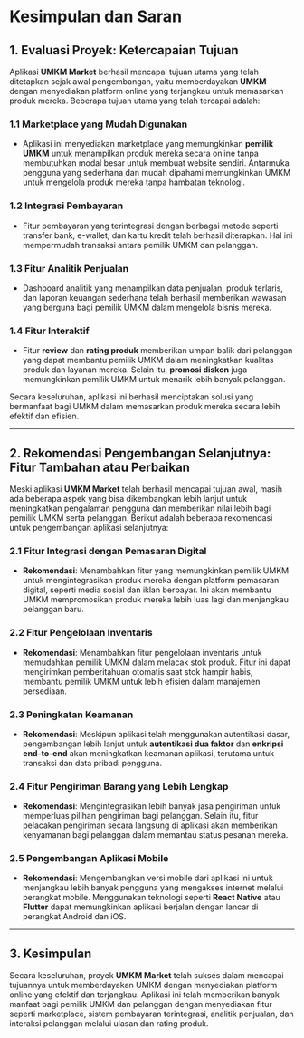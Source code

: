 # Kesimpulan dan Saran

## 1. Evaluasi Proyek: Ketercapaian Tujuan

Aplikasi **UMKM Market** berhasil mencapai tujuan utama yang telah ditetapkan sejak awal pengembangan, yaitu memberdayakan **UMKM** dengan menyediakan platform online yang terjangkau untuk memasarkan produk mereka. Beberapa tujuan utama yang telah tercapai adalah:

### 1.1 Marketplace yang Mudah Digunakan
- Aplikasi ini menyediakan marketplace yang memungkinkan **pemilik UMKM** untuk menampilkan produk mereka secara online tanpa membutuhkan modal besar untuk membuat website sendiri. Antarmuka pengguna yang sederhana dan mudah dipahami memungkinkan UMKM untuk mengelola produk mereka tanpa hambatan teknologi.

### 1.2 Integrasi Pembayaran
- Fitur pembayaran yang terintegrasi dengan berbagai metode seperti transfer bank, e-wallet, dan kartu kredit telah berhasil diterapkan. Hal ini mempermudah transaksi antara pemilik UMKM dan pelanggan.

### 1.3 Fitur Analitik Penjualan
- Dashboard analitik yang menampilkan data penjualan, produk terlaris, dan laporan keuangan sederhana telah berhasil memberikan wawasan yang berguna bagi pemilik UMKM dalam mengelola bisnis mereka.

### 1.4 Fitur Interaktif
- Fitur **review** dan **rating produk** memberikan umpan balik dari pelanggan yang dapat membantu pemilik UMKM dalam meningkatkan kualitas produk dan layanan mereka. Selain itu, **promosi diskon** juga memungkinkan pemilik UMKM untuk menarik lebih banyak pelanggan.

Secara keseluruhan, aplikasi ini berhasil menciptakan solusi yang bermanfaat bagi UMKM dalam memasarkan produk mereka secara lebih efektif dan efisien.

---

## 2. Rekomendasi Pengembangan Selanjutnya: Fitur Tambahan atau Perbaikan

Meski aplikasi **UMKM Market** telah berhasil mencapai tujuan awal, masih ada beberapa aspek yang bisa dikembangkan lebih lanjut untuk meningkatkan pengalaman pengguna dan memberikan nilai lebih bagi pemilik UMKM serta pelanggan. Berikut adalah beberapa rekomendasi untuk pengembangan aplikasi selanjutnya:

### 2.1 Fitur Integrasi dengan Pemasaran Digital
- **Rekomendasi**: Menambahkan fitur yang memungkinkan pemilik UMKM untuk mengintegrasikan produk mereka dengan platform pemasaran digital, seperti media sosial dan iklan berbayar. Ini akan membantu UMKM mempromosikan produk mereka lebih luas lagi dan menjangkau pelanggan baru.

### 2.2 Fitur Pengelolaan Inventaris
- **Rekomendasi**: Menambahkan fitur pengelolaan inventaris untuk memudahkan pemilik UMKM dalam melacak stok produk. Fitur ini dapat mengirimkan pemberitahuan otomatis saat stok hampir habis, membantu pemilik UMKM untuk lebih efisien dalam manajemen persediaan.

### 2.3 Peningkatan Keamanan
- **Rekomendasi**: Meskipun aplikasi telah menggunakan autentikasi dasar, pengembangan lebih lanjut untuk **autentikasi dua faktor** dan **enkripsi end-to-end** akan meningkatkan keamanan aplikasi, terutama untuk transaksi dan data pribadi pengguna.

### 2.4 Fitur Pengiriman Barang yang Lebih Lengkap
- **Rekomendasi**: Mengintegrasikan lebih banyak jasa pengiriman untuk memperluas pilihan pengiriman bagi pelanggan. Selain itu, fitur pelacakan pengiriman secara langsung di aplikasi akan memberikan kenyamanan bagi pelanggan dalam memantau status pesanan mereka.

### 2.5 Pengembangan Aplikasi Mobile
- **Rekomendasi**: Mengembangkan versi mobile dari aplikasi ini untuk menjangkau lebih banyak pengguna yang mengakses internet melalui perangkat mobile. Menggunakan teknologi seperti **React Native** atau **Flutter** dapat memungkinkan aplikasi berjalan dengan lancar di perangkat Android dan iOS.

---

## 3. Kesimpulan

Secara keseluruhan, proyek **UMKM Market** telah sukses dalam mencapai tujuannya untuk memberdayakan UMKM dengan menyediakan platform online yang efektif dan terjangkau. Aplikasi ini telah memberikan banyak manfaat bagi pemilik UMKM dan pelanggan dengan menyediakan fitur seperti marketplace, sistem pembayaran terintegrasi, analitik penjualan, dan interaksi pelanggan melalui ulasan dan rating produk.

